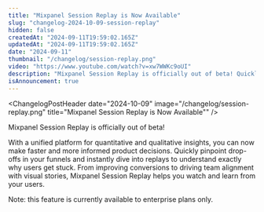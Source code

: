 ```yaml
---
title: "Mixpanel Session Replay is Now Available"
slug: "changelog-2024-10-09-session-replay"
hidden: false
createdAt: "2024-09-11T19:59:02.165Z"
updatedAt: "2024-09-11T19:59:02.165Z"
date: "2024-09-11"
thumbnail: "/changelog/session-replay.png"
video: "https://www.youtube.com/watch?v=xw7WWKc9oUI"
description: "Mixpanel Session Replay is officially out of beta! Quickly pinpoint drop-offs in your funnels and instantly dive into replays to understand exactly why users get stuck."
isAnnouncement: true
---
```


<ChangelogPostHeader
  date="2024-10-09"
  image="/changelog/session-replay.png"
  title="Mixpanel Session Replay is Now Available""
/>

Mixpanel Session Replay is officially out of beta!

With a unified platform for quantitative and qualitative insights, you can now make faster and more informed product decisions. Quickly pinpoint drop-offs in your funnels and instantly dive into replays to understand exactly why users get stuck. From improving conversions to driving team alignment with visual stories, Mixpanel Session Replay helps you watch and learn from your users.

Note: this feature is currently available to enterprise plans only.
